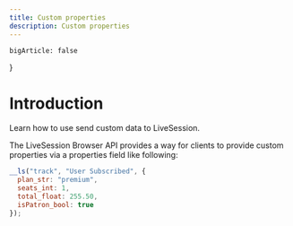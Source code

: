 ```yaml
---
title: Custom properties
description: Custom properties
---
```


    bigArticle: false
}

# Introduction
<Subtitle>
    Learn how to use send custom data to LiveSession.
</Subtitle>

The LiveSession Browser API provides a way for clients to provide custom properties via a properties field like following:

```js Send custom event
__ls("track", "User Subscribed", {
  plan_str: "premium",
  seats_int: 1,
  total_float: 255.50,
  isPatron_bool: true
});
```